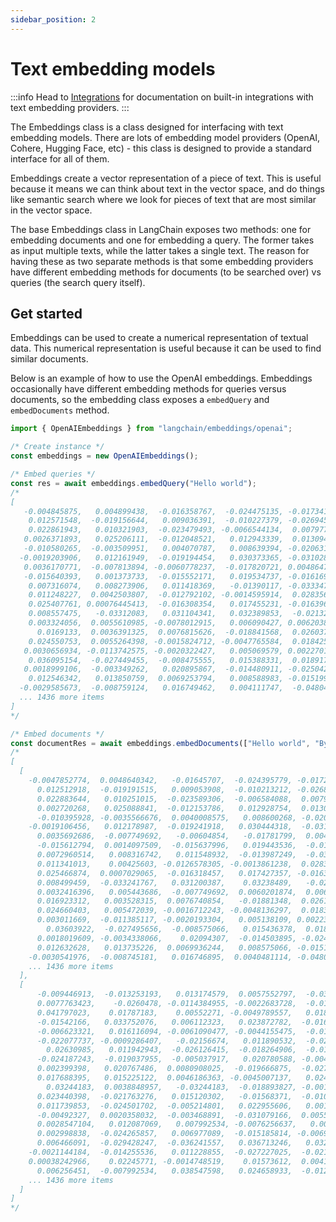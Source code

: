 ```yaml
---
sidebar_position: 2
---
```


# Text embedding models

:::info
Head to [Integrations](/docs/integrations/text_embedding) for documentation on built-in integrations with text embedding providers.
:::

The Embeddings class is a class designed for interfacing with text embedding models. There are lots of embedding model providers (OpenAI, Cohere, Hugging Face, etc) - this class is designed to provide a standard interface for all of them.

Embeddings create a vector representation of a piece of text. This is useful because it means we can think about text in the vector space, and do things like semantic search where we look for pieces of text that are most similar in the vector space.

The base Embeddings class in LangChain exposes two methods: one for embedding documents and one for embedding a query. The former takes as input multiple texts, while the latter takes a single text. The reason for having these as two separate methods is that some embedding providers have different embedding methods for documents (to be searched over) vs queries (the search query itself).

## Get started

Embeddings can be used to create a numerical representation of textual data. This numerical representation is useful because it can be used to find similar documents.

Below is an example of how to use the OpenAI embeddings. Embeddings occasionally have different embedding methods for queries versus documents, so the embedding class exposes a `embedQuery` and `embedDocuments` method.

```typescript
import { OpenAIEmbeddings } from "langchain/embeddings/openai";

/* Create instance */
const embeddings = new OpenAIEmbeddings();

/* Embed queries */
const res = await embeddings.embedQuery("Hello world");
/*
[
   -0.004845875,   0.004899438,  -0.016358767,  -0.024475135, -0.017341806,
    0.012571548,  -0.019156644,   0.009036391,  -0.010227379, -0.026945334,
    0.022861943,   0.010321903,  -0.023479493, -0.0066544134,  0.007977734,
   0.0026371893,   0.025206111,  -0.012048521,   0.012943339,  0.013094575,
   -0.010580265,  -0.003509951,   0.004070787,   0.008639394, -0.020631202,
  -0.0019203906,   0.012161949,  -0.019194454,   0.030373365, -0.031028723,
   0.0036170771,  -0.007813894, -0.0060778237,  -0.017820721, 0.0048647798,
   -0.015640393,   0.001373733,  -0.015552171,   0.019534737, -0.016169721,
    0.007316074,   0.008273906,   0.011418369,   -0.01390117, -0.033347685,
    0.011248227,  0.0042503807,  -0.012792102, -0.0014595914,  0.028356876,
    0.025407761, 0.00076445413,  -0.016308354,   0.017455231, -0.016396577,
    0.008557475,   -0.03312083,   0.031104341,   0.032389853,  -0.02132437,
    0.003324056,  0.0055610985, -0.0078012915,   0.006090427, 0.0062038545,
      0.0169133,  0.0036391325,  0.0076815626,  -0.018841568,  0.026037913,
    0.024550753,  0.0055264398, -0.0015824712, -0.0047765584,  0.018425668,
   0.0030656934, -0.0113742575, -0.0020322427,   0.005069579, 0.0022701253,
    0.036095154,  -0.027449455,  -0.008475555,   0.015388331,  0.018917186,
   0.0018999106,  -0.003349262,   0.020895867,  -0.014480911, -0.025042271,
    0.012546342,   0.013850759,  0.0069253794,   0.008588983, -0.015199285,
  -0.0029585673,  -0.008759124,   0.016749462,   0.004111747,  -0.04804285,
  ... 1436 more items
]
*/

/* Embed documents */
const documentRes = await embeddings.embedDocuments(["Hello world", "Bye bye"]);
/*
[
  [
    -0.0047852774,  0.0048640342,   -0.01645707,  -0.024395779, -0.017263541,
      0.012512918,  -0.019191515,   0.009053908,  -0.010213212, -0.026890801,
      0.022883644,   0.010251015,  -0.023589306,  -0.006584088,  0.007989113,
      0.002720268,   0.025088841,  -0.012153786,   0.012928754,  0.013054766,
      -0.010395928, -0.0035566676,  0.0040008575,   0.008600268, -0.020678446,
    -0.0019106456,   0.012178987,  -0.019241918,   0.030444318,  -0.03102397,
      0.0035692686,  -0.007749692,   -0.00604854,   -0.01781799,  0.004860884,
      -0.015612794,  0.0014097509,  -0.015637996,   0.019443536,  -0.01612944,
      0.0072960514,   0.008316742,   0.011548932,  -0.013987249,  -0.03336778,
      0.011341013,    0.00425603, -0.0126578305, -0.0013861238,  0.028302127,
      0.025466874,  0.0007029065,  -0.016318457,   0.017427357, -0.016394064,
      0.008499459,  -0.033241767,   0.031200387,    0.03238489,   -0.0212833,
      0.0032416396,   0.005443686,  -0.007749692,  0.0060201874,  0.006281661,
      0.016923312,   0.003528315,  0.0076740854,   -0.01881348,  0.026109532,
      0.024660403,   0.005472039, -0.0016712243, -0.0048136297,  0.018397642,
      0.003011669,  -0.011385117, -0.0020193304,   0.005138109, 0.0022335495,
        0.03603922,  -0.027495656,  -0.008575066,   0.015436378,  0.018851284,
      0.0018019609, -0.0034338066,    0.02094307,  -0.014503895, -0.024950229,
      0.012632628,   0.013735226,  0.0069936244,   0.008575066, -0.015196957,
    -0.0030541976,  -0.008745181,   0.016746895,  0.0040481114, -0.048010286,
    ... 1436 more items
  ],
  [
      -0.009446913,  -0.013253193,   0.013174579,  0.0057552797,  -0.038993083,
      0.0077763423,    -0.0260478, -0.0114384955, -0.0022683728,  -0.016509168,
      0.041797023,    0.01787183,    0.00552271, -0.0049789557,   0.018146982,
      -0.01542166,   0.033752076,   0.006112323,   0.023872782,  -0.016535373,
      -0.006623321,   0.016116094, -0.0061090477, -0.0044155475,  -0.016627092,
      -0.022077737, -0.0009286407,   -0.02156674,   0.011890532,  -0.026283644,
        0.02630985,   0.011942943,  -0.026126415,  -0.018264906,  -0.014045896,
      -0.024187243,  -0.019037955,  -0.005037917,   0.020780588, -0.0049527506,
      0.002399398,   0.020767486,  0.0080908025,  -0.019666875,  -0.027934562,
      0.017688395,   0.015225122,  0.0046186363, -0.0045007137,   0.024265857,
        0.03244183,  0.0038848957,   -0.03244183,  -0.018893827, -0.0018065092,
      0.023440398,  -0.021763276,   0.015120302,   -0.01568371,  -0.010861984,
      0.011739853,  -0.024501702,  -0.005214801,   0.022955606,   0.001315165,
      -0.00492327,  0.0020358032,  -0.003468891,  -0.031079166,  0.0055259857,
      0.0028547104,   0.012087069,   0.007992534, -0.0076256637,   0.008110457,
      0.002998838,  -0.024265857,   0.006977089,  -0.015185814, -0.0069115767,
      0.006466091,  -0.029428247,  -0.036241557,   0.036713246,   0.032284595,
    -0.0021144184,  -0.014255536,   0.011228855,  -0.027227025,  -0.021619149,
    0.00038242966,    0.02245771, -0.0014748519,    0.01573612,  0.0041010873,
      0.006256451,  -0.007992534,   0.038547598,   0.024658933,  -0.012958387,
    ... 1436 more items
  ]
]
*/
```
